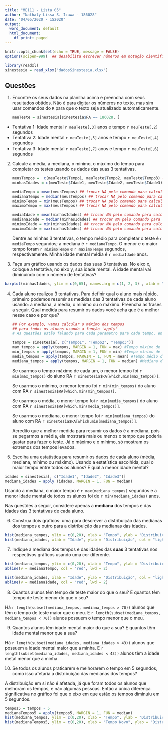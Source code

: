 ---
title: "ME111 - Lista 05"
author: "Nathaly Lissa S. Izawa - 186028"
date: "04/05/2020 - 1S2020"
output:
  word_document: default
  html_document:
    df_print: paged
---

```{r setup, include=FALSE}
knitr::opts_chunk$set(echo = TRUE, message = FALSE)
options(scipen=999)  ## desabilita escrever números em notação científica
```

```{r, echo = FALSE}
library(readxl)
sinestesia = read_xlsx("dadosSinestesia.xlsx")
```


## Questões

1. Encontre os seus dados na planilha acima e preencha com seus resultados obtidos. Não é para digitar os números no texto, mas sim usar comandos do `R` para que o texto seja atualizado automaticamente.

    ```{r, echo = FALSE}
    meuTeste = sinestesia[sinestesia$RA == 186028, ]
    ```
    
  * Tentativa 1: Idade mental `r meuTeste[,3]` anos e tempo `r meuTeste[,2]` segundos
  * Tentativa 2: Idade mental `r meuTeste[,5]` anos e tempo `r meuTeste[,4]` segundos
  * Tentativa 3: Idade mental `r meuTeste[,7]` anos e tempo `r meuTeste[,6]` segundos
  

2. Calcule a média, a mediana, o mínimo, o máximo do tempo para completar os testes usando os dados das suas 3 tentativas.

    ```{r, echo = FALSE}
    meusTempos =  c(meuTeste$Tempo1, meuTeste$Tempo2, meuTeste$Tempo3) ## selecionar apenas os tempos
    minhasIdades = c(meuTeste$Idade1, meuTeste$Idade2, meuTeste$Idade3) ## selecionar apenas as idades
    
    mediaTempo = mean(meusTempos) ## trocar NA pelo comando para calcular a media
    medianaTempo = median(meusTempos) ## trocar NA pelo comando para calcular a mediana
    minimoTempo = min(meusTempos) ## trocar NA pelo comando para calcular o mínimo
    maximoTempo = max(meusTempos) ## trocar NA pelo comando para calcular o máximo
    
    mediaIdade = mean(minhasIdades) ## trocar NA pelo comando para calcular a media
    medianaIdade = median(minhasIdades) ## trocar NA pelo comando para calcular a mediana
    minimoIdade = min(minhasIdades) ## trocar NA pelo comando para calcular o mínimo
    maximoIdade = max(minhasIdades) ## trocar NA pelo comando para calcular o máximo
    ```

    Dentre as minhas 3 tentativas, o tempo médio para completar o teste é `r mediaTempo` segundos; a mediana é `r medianaTempo`. O menor e o maior tempo foram `r minimoTempo` e `r maximoTempo` segundos, respectivamente. Minha idade mental média é `r mediaIdade` anos.

3. Faça um gráfico usando os dados das suas 3 tentativas. No eixo x, coloque a tentativa, no eixo y, sua idade mental.  A idade mental vai diminuindo com o número de tentativas?

```{r, echo = FALSE, fig.height = 3.5, fig.width = 5}
barplot(minhasIdades, ylim = c(0,65), names.arg = c(1, 2, 3) , xlab = "Tentativa", ylab = "Idade", col="darkblue")
```

4. Cada aluno realizou 3 tentativas. Para definir qual o aluno mais rápido, primeiro podemos resumir as medidas das 3 tentativas de cada aluno usando: a mediana, a média, o mínimo ou o máximo. Preencha as frases a seguir. Qual medida para resumir os dados você acha que é a melhor nesse caso e por que?

    ```{r, echo = FALSE}
    ## Por exemplo, vamos calcular o máximo dos tempos 
    ## para todos os alunos usando a função 'apply'
    # As questões estão falando para cada parametro para cada tempo, então seria "usando o minimo dos tempos, qual que foi o menor de todos"
    
    tempos = sinestesia[, c("Tempo1", "Tempo2", "Tempo3")]
    max_tempos = apply(tempos, MARGIN = 1, FUN = max) #Tempo máximo de cada um
    min_tempos = apply(tempos, MARGIN = 1, FUN = min) #Tempo mínimo de cada um
    media_tempos = apply(tempos, MARGIN = 1, FUN = mean) #Tempo médio de cada um
    mediana_tempos = apply(tempos, MARGIN = 1, FUN = median) #Mediana dos Tempos de cada um
    ```
    
    Se usarmos o tempo máximo de cada um, o menor tempo foi `r min(max_tempos)` do aluno RA `r sinestesia$RA[which.min(max_tempos)]`.

    Se usarmos o mínimo, o menor tempo foi `r min(min_tempos)` do aluno com RA `r sinestesia$RA[which.min(min_tempos)]`.

    Se usarmos o média, o menor tempo foi `r min(media_tempos)` do aluno com RA `r sinestesia$RA[which.min(media_tempos)]`.

    Se usarmos o mediana, o menor tempo foi `r min(mediana_tempos)` do aluno com RA `r sinestesia$RA[which.min(mediana_tempos)]`.
    
    Acredito que a melhor medida para resumir os dados é a mediana, pois se pegarmos a média, ela mostrará mais ou menos o tempo que poderia gastar para fazer o teste. Já o máximo e o mínimo, só mostram os extremos dos tempos levados.

\vspace{24pt}

5. Escolha uma estatística para resumir os dados de cada aluno (média, mediana, mínimo ou máximo). Usando a estatística escolhida, qual o maior tempo entre todos os alunos? E qual a menor idade mental?

```{r, echo = FALSE}
idades = sinestesia[, c("Idade1", "Idade2", "Idade3")]
mediana_idades = apply (idades, MARGIN = 1, FUN = median)
```
   
   Usando a mediana, o maior tempo é `r max(mediana_tempos)` segundos e a menor idade mental de todos os alunos foi de `r min(mediana_idades)` anos.

\vspace{12pt}

Nas questões a seguir, considere apenas a **mediana** dos tempos e das idades das 3 tentativas de cada aluno.

6. Construa dois gráficos: uma para descrever a distribuição das medianas dos tempos e outro para a distribuição das medianas das idades.

```{r, echo = FALSE, fig.height = 3.5, fig.width = 5}
hist(mediana_tempos, ylim = c(0,20), xlab = "Tempo", ylab = "Distribuição", col = "lightyellow")
hist(mediana_idades, xlab = "Idade", ylab = "Distribuição", col = "lightgreen")
```

7. Indique a mediana dos tempos e das idades das **suas** 3 tentativas nos respectivos gráficos usando uma cor diferente.

```{r, echo = FALSE, fig.height = 3.5, fig.width = 5}
hist(mediana_tempos, ylim = c(0,20), xlab = "Tempo", ylab = "Distribuição", col = "lightyellow")
abline(v = medianaTempo, col = "red", lwd = 2)

hist(mediana_idades, xlab = "Idade", ylab = "Distribuição", col = "lightgreen")
abline(v = medianaIdade, col = "red", lwd = 2)
```

8. Quantos alunos têm tempo de teste maior do que o seu? E quantos têm tempo de teste menor do que o seu?

Há `r length(subset(mediana_tempos, mediana_tempos > 70))` alunos que têm o tempo de teste maior que o meu. E `r length(subset(mediana_tempos, mediana_tempos < 70))` alunos possuem o tempo menor que o meu.

9. Quantos alunos têm idade mental maior do que a sua? E quantos têm idade mental menor que a sua?

Há `r length(subset(mediana_idades, mediana_idades > 43))` alunos que possuem a idade mental maior que a minha. E `r length(subset(mediana_idades, mediana_idades < 43))` alunos têm a idade metal menor que a minha.

10. Se todos os alunos praticarem e melhorarem o tempo em 5 segundos, como isso afetaria a distribuição das medianas dos tempos?

A distribuição em si não é afetada, já que foram todos os alunos que melhoram os tempos, e não algumas pessoas. Então a única diferença significativa no gráfico foi que o eixo em que estão os tempos diminuiu em 5 segundos.

```{r, echo = FALSE, fig.height = 3.5, fig.width = 5}
tempos5 = tempos - 5
medianaTempos5 = apply(tempos5, MARGIN = 1, FUN = median)
hist(mediana_tempos, ylim = c(0,20), xlab = "Tempo", ylab = "Distribuição", col = "lightyellow")
hist(medianaTempos5, ylim = c(0,20), xlab = "Tempo Novo", ylab = "Distribuição", col = "lightpink")
```

